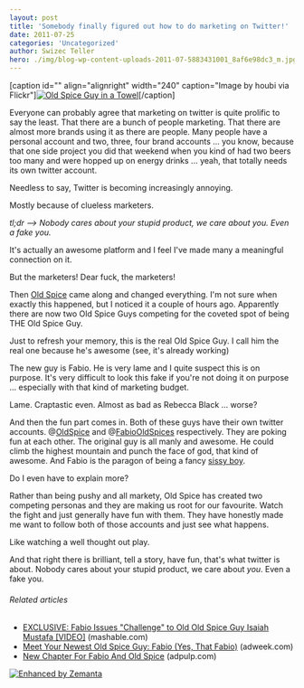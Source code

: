 ```yaml
---
layout: post
title: 'Somebody finally figured out how to do marketing on Twitter!'
date: 2011-07-25
categories: 'Uncategorized'
author: Swizec Teller
hero: ./img/blog-wp-content-uploads-2011-07-5883431001_8af6e98dc3_m.jpg
---
```

\[caption id="" align="alignright" width="240" caption="Image by houbi via Flickr"][![Old Spice Guy in a Towel](./img/blog-wp-content-uploads-2011-07-5883431001_8af6e98dc3_m.jpg "Old Spice Guy in a Towel")](http://www.flickr.com/photos/71004869@N00/5883431001)\[/caption]



Everyone can probably agree that marketing on twitter is quite prolific to say the least. That there are a bunch of people marketing. That there are almost more brands using it as there are people. Many people have a personal account and two, three, four brand accounts ... you know, because that one side project you did that weekend when you kind of had two beers too many and were hopped up on energy drinks ... yeah, that totally needs its own twitter account.



Needless to say, Twitter is becoming increasingly annoying.



Mostly because of clueless marketers.



_tl;dr --> Nobody cares about your stupid product, we care about you. Even a fake you._



It's actually an awesome platform and I feel I've made many a meaningful connection on it.



But the marketers! Dear fuck, the marketers!



Then [Old Spice](http://en.wikipedia.org/wiki/Old_Spice "Old Spice") came along and changed everything. I'm not sure when exactly this happened, but I noticed it a couple of hours ago. Apparently there are now two Old Spice Guys competing for the coveted spot of being THE Old Spice Guy.



Just to refresh your memory, this is the real Old Spice Guy. I call him the real one because he's awesome (see, it's already working)





The new guy is Fabio. He is very lame and I quite suspect this is on purpose. It's very difficult to look this fake if you're not doing it on purpose ... especially with that kind of marketing budget.





Lame. Craptastic even. Almost as bad as Rebecca Black ... worse?



And then the fun part comes in. Both of these guys have their own twitter accounts. @[OldSpice](http://twitter.com/oldspice "@OldSpice") and @[FabioOldSpices](http://twitter.com/fabiooldspices) respectively. They are poking fun at each other. The original guy is all manly and awesome. He could climb the highest mountain and punch the face of god, that kind of awesome. And Fabio is the paragon of being a fancy [sissy boy](http://en.wikipedia.org/wiki/Sissy "Sissy").



Do I even have to explain more?



Rather than being pushy and all markety, Old Spice has created two competing personas and they are making us root for our favourite. Watch the fight and just generally have fun with them. They have honestly made me want to follow both of those accounts and just see what happens.



Like watching a well thought out play.



And that right there is brilliant, tell a story, have fun, that's what twitter is about. Nobody cares about your stupid product, we care about _you_. Even a fake you.

###### Related articles

- [EXCLUSIVE: Fabio Issues "Challenge" to Old Old Spice Guy Isaiah Mustafa \[VIDEO\]](http://mashable.com/2011/07/25/fabio-mustafa-old-spice-challenge/) (mashable.com)
- [Meet Your Newest Old Spice Guy: Fabio (Yes, That Fabio)](http://www.adweek.com/adfreak/meet-your-newest-old-spice-guy-fabio-yes-fabio-133565) (adweek.com)
- [New Chapter For Fabio And Old Spice](http://www.adpulp.com/new-chapter-for-fabio-and-old-spice/) (adpulp.com)

[![Enhanced by Zemanta](http://img.zemanta.com/zemified_e.png?x-id=579041c8-8fc7-40f1-a471-5b59f200392f)](http://www.zemanta.com/ "Enhanced by Zemanta")